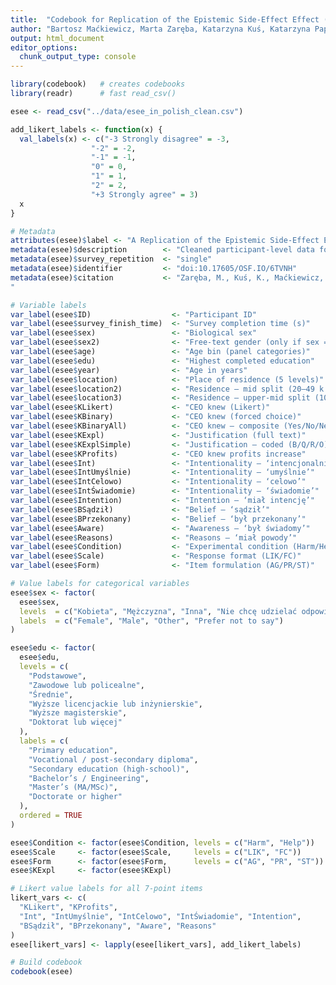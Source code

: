 ```yaml
---
title:  "Codebook for Replication of the Epistemic Side‑Effect Effect (ESEE) in Polish on a Representative Sample"
author: "Bartosz Maćkiewicz, Marta Zaręba, Katarzyna Kuś, Katarzyna Paprzycka‑Hausman"
output: html_document
editor_options: 
  chunk_output_type: console
---
```


```r
library(codebook)   # creates codebooks
library(readr)      # fast read_csv()

esee <- read_csv("../data/esee_in_polish_clean.csv")

add_likert_labels <- function(x) {
  val_labels(x) <- c("-3 Strongly disagree" = -3, 
                  "-2" = -2, 
                  "-1" = -1,
                  "0" = 0,
                  "1" = 1,
                  "2" = 2,
                  "+3 Strongly agree" = 3)
  x
}

# Metadata
attributes(esee)$label <- "A Replication of the Epistemic Side-Effect Effect in Polish on a Representative Sample"
metadata(esee)$description        <- "Cleaned participant‑level data for the Polish replication of the Epistemic Side‑Effect Effect (ESEE)."
metadata(esee)$survey_repetition  <- "single"
metadata(esee)$identifier         <- "doi:10.17605/OSF.IO/6TVNH"   
metadata(esee)$citation           <- "Zaręba, M., Kuś, K., Maćkiewicz, B., & Paprzycka-Hausman, K. (2025). A Replication of the Epistemic Side-Effect Effect in Polish on a Representative Sample. https://doi.org/10.17605/OSF.IO/6TVNH
"

# Variable labels
var_label(esee$ID)                  <- "Participant ID"
var_label(esee$survey_finish_time)  <- "Survey completion time (s)"
var_label(esee$sex)                 <- "Biological sex"
var_label(esee$sex2)                <- "Free‑text gender (only if sex = ‘Other’)"
var_label(esee$age)                 <- "Age bin (panel categories)"
var_label(esee$edu)                 <- "Highest completed education"
var_label(esee$year)                <- "Age in years"
var_label(esee$location)            <- "Place of residence (5 levels)"
var_label(esee$location2)           <- "Residence – mid split (20–49 k vs. 50–99 k)"
var_label(esee$location3)           <- "Residence – upper‑mid split (100–200 k vs. 200–500 k)"
var_label(esee$KLikert)             <- "CEO knew (Likert)"
var_label(esee$KBinary)             <- "CEO knew (forced choice)"
var_label(esee$KBinaryAll)          <- "CEO knew – composite (Yes/No/Neither)"
var_label(esee$KExpl)               <- "Justification (full text)"
var_label(esee$KExplSimple)         <- "Justification – coded (B/Q/R/O)"
var_label(esee$KProfits)            <- "CEO knew profits increase"
var_label(esee$Int)                 <- "Intentionality – ‘intencjonalnie’"
var_label(esee$IntUmyślnie)         <- "Intentionality – ‘umyślnie’"
var_label(esee$IntCelowo)           <- "Intentionality – ‘celowo’"
var_label(esee$IntŚwiadomie)        <- "Intentionality – ‘świadomie’"
var_label(esee$Intention)           <- "Intention – ‘miał intencję’"
var_label(esee$BSądził)             <- "Belief – ‘sądził’"
var_label(esee$BPrzekonany)         <- "Belief – ‘był przekonany’"
var_label(esee$Aware)               <- "Awareness – ‘był świadomy’"
var_label(esee$Reasons)             <- "Reasons – ‘miał powody’"
var_label(esee$Condition)           <- "Experimental condition (Harm/Help)"
var_label(esee$Scale)               <- "Response format (LIK/FC)"
var_label(esee$Form)                <- "Item formulation (AG/PR/ST)"

# Value labels for categorical variables
esee$sex <- factor(
  esee$sex,
  levels  = c("Kobieta", "Mężczyzna", "Inna", "Nie chcę udzielać odpowiedzi"),
  labels  = c("Female", "Male", "Other", "Prefer not to say")
)

esee$edu <- factor(
  esee$edu,
  levels = c(
    "Podstawowe",
    "Zawodowe lub policealne",
    "Średnie",
    "Wyższe licencjackie lub inżynierskie",
    "Wyższe magisterskie",
    "Doktorat lub więcej"
  ),
  labels = c(
    "Primary education",
    "Vocational / post‑secondary diploma",
    "Secondary education (high‑school)",
    "Bachelor’s / Engineering",
    "Master’s (MA/MSc)",
    "Doctorate or higher"
  ),
  ordered = TRUE
)

esee$Condition <- factor(esee$Condition, levels = c("Harm", "Help"))
esee$Scale     <- factor(esee$Scale,     levels = c("LIK", "FC"))
esee$Form      <- factor(esee$Form,      levels = c("AG", "PR", "ST"))
esee$KExpl     <- factor(esee$KExpl)

# Likert value labels for all 7‑point items 
likert_vars <- c(
  "KLikert", "KProfits",
  "Int", "IntUmyślnie", "IntCelowo", "IntŚwiadomie", "Intention",
  "BSądził", "BPrzekonany", "Aware", "Reasons"
)
esee[likert_vars] <- lapply(esee[likert_vars], add_likert_labels)

# Build codebook
codebook(esee)
```

